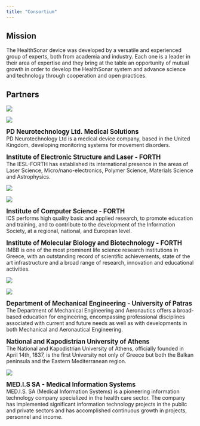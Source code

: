 ```yaml
---
title: "Consortium"
---
```


## Mission

The HealthSonar device was developed by a versatile and experienced group of experts, both from academia and industry.
Each one is a leader in their area of expertise and they bring at the table an opportunity of mutual growth in order to develop the HealthSonar system and 
advance science and technology through cooperation and open practices.

## Partners

:::::{.grid}

::: {.g-col-6}
![](assets/images/consortium/pdn_logo.png)
:::

::: {.g-col-6}
![](assets/images/consortium/forth_electronics_logo.png)
:::

::: {.g-col-6}
<big><b>PD Neurotechnology Ltd. Medical Solutions</b></big><br>
PD Neurotechnology Ltd is a medical device company, based in the United Kingdom, developing monitoring systems for movement disorders.
:::

::: {.g-col-6}
<big><b>Institute of Electronic Structure and Laser - FORTH</b></big><br>
The IESL-FORTH has established its international presence in the areas of Laser Science, Micro/nano-electronics, Polymer Science, Materials Science and Astrophysics.
:::

::: {.g-col-6}
![](assets/images/consortium/forth_computer_logo.png)
:::

::: {.g-col-6}
![](assets/images/consortium/forth_biology_logo.png)
:::


::: {.g-col-6}
<big><b>Institute of Computer Science - FORTH</b></big><br>
ICS performs high quality basic and applied research, to promote education and training, and to contribute to the development of the Information Society, at a regional, national, and European level.
:::

::: {.g-col-6}
<big><b>Institute of Molecular Biology and Biotechnology - FORTH</b></big><br>
IMBB is one of the most prominent life science research institutions in Greece, with an outstanding record of scientific achievements, state of the art infrastructure and a broad range of research, innovation and educational activities.
:::

::: {.g-col-6}
![](assets/images/consortium/upatras_mechanical_logo.png)
:::

::: {.g-col-6}
![](assets/images/consortium/kapodistrian_university_logo.png)
:::

::: {.g-col-6}
<big><b>Department of Mechanical Engineering - University of Patras</b></big><br>
The Department of Mechanical Engineering and Aeronautics offers a broad-based education for engineering, encompassing professional disciplines associated with current and future needs as well as with developments in both Mechanical and Aeronautical Engineering.
:::

::: {.g-col-6}
<big><b>National and Kapodistrian University of Athens</b></big><br>
The National and Kapodistrian University of Athens, officially founded in April 14th, 1837, is the first University not only of Greece but both the Balkan peninsula and the Eastern Mediterranean region.
:::

::: {.g-col-6}
![](assets/images/consortium/medis_logo.png)

<big><b>MED.I.S SA - Medical Information Systems</b></big><br>
MED.I.S. SA (Medical Information Systems) is a pioneering information technology company specialized in the health care sector.
The company has implemented significant information technology projects in the public and private sectors and has accomplished continuous growth in projects, personnel and income.
:::

:::::